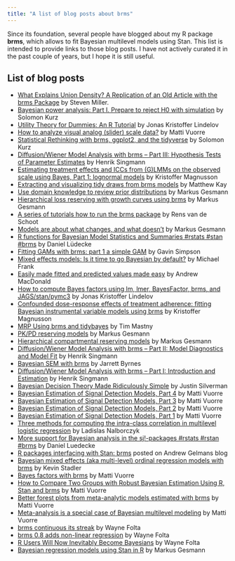 ```yaml
---
title: "A list of blog posts about brms"
---
```


Since its foundation, several people have blogged about my R package **brms**, which allows to fit Bayesian multilevel models using Stan. This list is intended to provide links to those blog posts. I have not actively curated it in the past couple of years, but I hope it is still useful. 

## List of blog posts

-   [What Explains Union Density? A Replication of an Old Article with the brms Package](http://svmiller.com/blog/2019/08/what-explains-union-density-brms-replication/) by Steven Miller.
-   [Bayesian power analysis: Part I. Prepare to reject H0 with simulation](https://solomonkurz.netlify.com/post/bayesian-power-analysis-part-i/) by Solomon Kurz
-   [Utility Theory for Dummies: An R Tutorial](https://lindeloev.github.io/utility-theory/) by Jonas Kristoffer Lindelov
-   [How to analyze visual analog (slider) scale data?](https://vuorre.netlify.com/post/2019/02/18/analyze-analog-scale-ratings-with-zero-one-inflated-beta-models/) by Matti Vuorre
-   [Statistical Rethinking with brms, ggplot2, and the tidyverse](https://bookdown.org/connect/#/apps/1850/access) by Solomon Kurz
-   [Diffusion/Wiener Model Analysis with brms -- Part III: Hypothesis Tests of Parameter Estimates](http://singmann.org/wiener-model-analysis-with-brms-part-iii/) by Henrik Singmann
-   [Estimating treatment effects and ICCs from (G)LMMs on the observed scale using Bayes, Part 1: lognormal models](http://rpsychologist.com/GLMM-part1-lognormal) by Kristoffer Magnusson
-   [Extracting and visualizing tidy draws from brms models](http://mjskay.github.io/tidybayes/articles/tidy-brms.html#ordinal-models) by Matthew Kay
-   [Use domain knowledge to review prior distributions](https://magesblog.com/post/2018-08-02-use-domain-knowledge-to-review-prior-predictive-distributions/) by Markus Gesmann
-   [Hierarchical loss reserving with growth curves using brms](https://magesblog.com/post/2018-07-15-hierarchical-loss-reserving-with-growth-cruves-using-brms/) by Markus Gesmann
-   [A series of tutorials how to run the brms package](https://www.rensvandeschoot.com/tutorials/brms/) by Rens van de Schoot
-   [Models are about what changes, and what doesn't](https://magesblog.com/post/modelling-change/) by Markus Gesmann
-   [R functions for Bayesian Model Statistics and Summaries #rstats #stan #brms](https://strengejacke.wordpress.com/2018/06/06/r-functions-for-bayesian-model-statistics-and-summaries-rstats-stan-brms/) by Daniel Lüdecke
-   [Fitting GAMs with brms: part 1 a simple GAM](https://www.fromthebottomoftheheap.net/2018/04/21/fitting-gams-with-brms/) by Gavin Simpson
-   [Mixed effects models: Is it time to go Bayesian by default?](http://babieslearninglanguage.blogspot.de/2018/02/mixed-effects-models-is-it-time-to-go.html) by Michael Frank
-   [Easily made fitted and predicted values made easy](http://thestudyofthehousehold.com/2018/02/13/2018-02-13-easily-made-fitted-and-predicted-values-made-easy/index.html) by Andrew MacDonald
-   [How to compute Bayes factors using lm, lmer, BayesFactor, brms, and JAGS/stan/pymc3](https://rpubs.com/lindeloev/bayes_factors) by Jonas Kristoffer Lindelov
-   [Confounded dose-response effects of treatment adherence: fitting Bayesian instrumental variable models using brms](http://rpsychologist.com/adherence-analysis-IV-brms) by Kristoffer Magnusson
-   [MRP Using brms and tidybayes](https://timmastny.rbind.io/blog/multilevel-mrp-tidybayes-brms-stan/) by Tim Mastny
-   [PK/PD reserving models](https://magesblog.com/post/2018-01-30-pkpd-reserving-models/) by Markus Gesmann
-   [Hierarchical compartmental reserving models](https://magesblog.com/post/hierarchical-compartmental-reserving-models/) by Markus Gesmann
-   [Diffusion/Wiener Model Analysis with brms -- Part II: Model Diagnostics and Model Fit](http://singmann.org/wiener-model-analysis-with-brms-part-ii/) by Henrik Singmann
-   [Bayesian SEM with brms](http://www.imachordata.com/bayesian-sem-with-brms/) by Jarrett Byrnes
-   [Diffusion/Wiener Model Analysis with brms -- Part I: Introduction and Estimation](http://singmann.org/wiener-model-analysis-with-brms-part-i/) by Henrik Singmann
-   [Bayesian Decision Theory Made Ridiculously Simple](http://www.statsathome.com/2017/10/12/bayesian-decision-theory-made-ridiculously-simple/) by Justin Silverman
-   [Bayesian Estimation of Signal Detection Models, Part 4](https://vuorre.netlify.com/post/2017/10/30/bayesian-estimation-of-signal-detection-theory-models-part-4/) by Matti Vuorre
-   [Bayesian Estimation of Signal Detection Models, Part 3](https://vuorre.netlify.com/post/2017/10/16/bayesian-estimation-of-signal-detection-theory-models-part-3/) by Matti Vuorre
-   [Bayesian Estimation of Signal Detection Models, Part 2](https://vuorre.netlify.com/post/2017/10/12/bayesian-estimation-of-signal-detection-theory-models-part-2/) by Matti Vuorre
-   [Bayesian Estimation of Signal Detection Models, Part 1](https://vuorre.netlify.com/post/2017/10/09/bayesian-estimation-of-signal-detection-theory-models-part-1/) by Matti Vuorre
-   [Three methods for computing the intra-class correlation in multilevel logistic regression](http://www.barelysignificant.com/post/icc/) by Ladislas Nalborczyk
-   [More support for Bayesian analysis in the sj!-packages #rstats #rstan #brms](https://strengejacke.wordpress.com/2017/10/11/more-support-for-bayesian-analysis-in-the-sj-packages-rstats-rstan-brms/) by Daniel Luedecke
-   [R packages interfacing with Stan: brms](http://andrewgelman.com/2017/01/10/r-packages-interfacing-stan-brms/) posted on Andrew Gelmans blog
-   [Bayesian mixed effects (aka multi-level) ordinal regression models with brms](http://kevinstadler.github.io/blog/bayesian-ordinal-regression-with-random-effects-using-brms/) by Kevin Stadler
-   [Bayes factors with brms](https://vuorre.netlify.com/post/2017/03/21/bayes-factors-with-brms/) by Matti Vuorre
-   [How to Compare Two Groups with Robust Bayesian Estimation Using R, Stan and brms](https://vuorre.netlify.com/post/2017/01/02/how-to-compare-two-groups-with-robust-bayesian-estimation-using-r-stan-and-brms/) by Matti Vuorre
-   [Better forest plots from meta-analytic models estimated with brms](https://vuorre.netlify.com/post/2017/01/19/better-forest-plots-from-meta-analytic-models-estimated-with-brms/) by Matti Vuorre
-   [Meta-analysis is a special case of Bayesian multilevel modeling](https://vuorre.netlify.com/post/2016/09/29/meta-analysis-is-a-special-case-of-bayesian-multilevel-modeling/) by Matti Vuorre
-   [brms continuous its streak](https://thinkinator.com/2016/11/20/brms-continues-its-streak/) by Wayne Folta
-   [brms 0.8 adds non-linear regression](https://thinkinator.com/2016/02/17/brms-0-8-adds-non-linear-regression/) by Wayne Folta
-   [R Users Will Now Inevitably Become Bayesians](https://thinkinator.com/2016/01/12/r-users-will-now-inevitably-become-bayesians/) by Wayne Folta
-   [Bayesian regression models using Stan in R](http://www.magesblog.com/2015/09/bayesian-regression-models-using-stan.html) by Markus Gesmann
